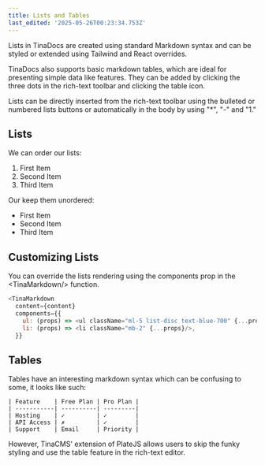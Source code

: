 ```yaml
---
title: Lists and Tables
last_edited: '2025-05-26T00:23:34.753Z'
---
```


Lists in TinaDocs are created using standard Markdown syntax and can be styled or extended using Tailwind and React overrides.

TinaDocs also supports basic markdown tables, which are ideal for presenting simple data like features. They can be added by clicking the three dots in the rich-text toolbar and clicking the table icon.

Lists can be directly inserted from the rich-text toolbar using the bulleted or numbered lists buttons or automatically in the body by using "\*", "-" and "1."

## Lists

We can order our lists:

1. First Item
2. Second Item
3. Third Item

Our keep them unordered:

* First Item
* Second Item
* Third Item

## Customizing Lists

You can override the lists rendering using the components prop in the \<TinaMarkdown/> function.

```javascript
<TinaMarkdown
  content={content}
  components={{
    ul: (props) => <ul className="ml-5 list-disc text-blue-700" {...props} />,
    li: (props) => <li className="mb-2" {...props}/>,
  }}
```

## Tables

Tables have an interesting markdown syntax which can be confusing to some, it looks like such:

```
| Feature    | Free Plan | Pro Plan |
| -----------| ----------| ---------|
| Hosting    | ✓         | ✓        |
| API Access | ✗         | ✓        |
| Support    | Email     | Priority |
```

However, TinaCMS' extension of PlateJS allows users to skip the funky styling and use the table feature in the rich-text editor.
